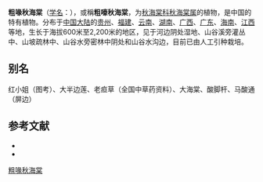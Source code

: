 {{Speciesbox
| taxon = Begonia crassirostris
| authority = [[Irmsch.|Irmsch.]], 1939
}}

'''粗喙秋海棠'''（[[学名|学名]]：{{lang|la|''Begonia crassirostris''}}），或稱'''粗嚎秋海棠'''，为[[秋海棠科|秋海棠科]][[秋海棠属|秋海棠属]]的植物，是中国的特有植物。分布于[[中国大陆|中国大陆]]的[[贵州|贵州]]、[[福建|福建]]、[[云南|云南]]、[[湖南|湖南]]、[[广西|广西]]、[[广东|广东]]、[[海南|海南]]、[[江西|江西]]等地，生长于海拔600米至2,200米的地区，见于河边阴处湿地、山谷溪旁灌丛中、山坡疏林中、山谷水旁密林中阴处和山谷水沟边，目前已由人工引种栽培。

== 别名 ==
红小姐（图考）、大半边莲、老疸草（全国中草药资料）、大海棠、酸脚杆、马酸通（屏边）

== 参考文献 ==
<div class="references-small">
* {{CPNI| zh=粗嚎秋海棠 | id=141-24656 | binomial=Begonia crassirostris | authority=Irmsch. | var= | accessdate=2013-01-18}}
* {{cite web| url =http://www.bioinfo.cn/db05/KmzwSpecies.php?action=view&id=1965| title =粗喙秋海棠| work =《中国高等植物数据库全库》| publisher =中国科学院微生物研究所| author =昆明植物研究所| accessdate =2009-02-22| deadurl =yes| archiveurl =https://web.archive.org/web/20160305101543/http://www.bioinfo.cn/db05/KmzwSpecies.php?action=view&id=1965| archivedate =2016-03-05}}
</div>
{{Taxonbar|from=Q15225764}}

[[Category:秋海棠属|粗喙秋海棠]]


{{植物小作品}}